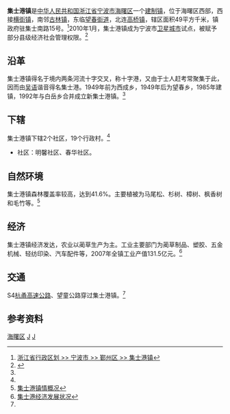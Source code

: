{{中国乡级行政区|33/02/12/115/000
| 行政区全称 = 集士港镇
| 景观照片文件名 =
| 景观照片描述 =
| 汉语拼音 =
| 通用拼音 =
| 注音符號 =
| 其它标音类型1 =
| 其它标音1 =
| 其它标音类型2 =
| 其它标音2 =
| 其它语言类型1 =
| 其它语言地名1 =
| 其它语言类型2 =
| 其它语言地名2 =
| 上级行政区 = [[浙江省|浙江省]][[宁波市|宁波市]][[海曙区|海曙区]]
| 行政区类别 = [[建制镇|建制镇]]
| 地理坐标 =
| 总面积 =49[[平方公里|平方公里]]
| 户籍人口 =60325
| 户籍人口年份 =2007
| 常住人口 =
| 常住人口年份 =
| 人口密度 =
| 行政区划 =
| 官方网站 = http://jsg.haishu.gov.cn/
| 政府驻地 =集士南路15号
| 邮政编码 =315171
| 毗邻行政区 =余姚市、横街镇、古林镇
| 位置图文件名 =
| 位置图描述 =
}}
'''集士港镇'''是[[中华人民共和国|中华人民共和国]][[浙江省|浙江省]][[宁波市|宁波市]][[海曙区|海曙区]]一个[[建制镇|建制镇]]，位于海曙区西部，西接[[横街镇_(宁波市)|横街镇]]，南邻[[古林镇|古林镇]]，东临[[望春街道|望春街道]]，北连[[高桥镇_(宁波市)|高桥镇]]，辖区面积49平方千米，镇政府驻集士南路15号。<ref name="xzqh">[http://www.xzqh.org/html/show.php?contentid=6334 浙江省行政区划 >> 宁波市 >> 鄞州区 >> 集士港镇]</ref>2010年1月，集士港镇成为宁波市[[卫星城市|卫星城市]]试点，被赋予部分县级经济社会管理权限。<ref>{{cite web |url=http://news.cnnb.com.cn/system/2010/01/08/006384776.shtml |title=《宁波市７个镇将开展卫星城市试点方案》 |accessdate=2010年2月8日 |publisher=中国宁波网 |archive-date=2010年2月12日 |archive-url=https://web.archive.org/web/20100212111202/http://news.cnnb.com.cn/system/2010/01/08/006384776.shtml |dead-url=no }}</ref>

== 沿革 ==
集士港镇得名于境内两条河流十字交叉，称十字港，又由于士人赶考常聚集于此，因而由[[吴语|吴语]]谐音得名集士港。1949年前为西成乡，1949年后为望春乡，1985年建镇，1992年与白岳乡合并成立新集士港镇。<ref name="xzqh" />

== 下辖 ==
集士港镇下辖2个社区，19个行政村。<ref name="xzqh" />
* 社区：明馨社区、春华社区。

== 自然环境 ==
集士港镇森林覆盖率较高，达到41.6%。主要植被为马尾松、杉树、樟树、枫香树和毛竹等。<ref>[http://jishigang.nbyz.gov.cn/news_read.php?aid=46 集士港镇情概况]{{dead link|date=2018年5月 |bot=InternetArchiveBot |fix-attempted=yes }}</ref>

== 经济 ==
集士港镇经济发达，农业以蔺草生产为主。工业主要部门为蔺草制品、塑胶、五金机械、轻纺印染、汽车配件等，2007年全镇工业产值131.5亿元。<ref>[http://jishigang.nbyz.gov.cn/news_read.php?aid=47 集士港经济发展状况]{{dead link|date=2018年5月 |bot=InternetArchiveBot |fix-attempted=yes }}</ref>

== 交通 ==
S4[[杭甬高速公路|杭甬高速公路]]、望童公路穿过集士港镇。<ref name="xzqh" />

== 参考资料 ==
{{reflist|2}}

{{海曙区行政区划}}
[[Category:宁波市乡镇|海曙区]]
[[Category:海曙区行政区划|J]]
[[Category:宁波卫星城镇|J]]